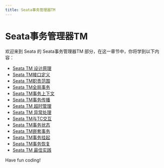 ```yaml
---
title: Seata事务管理器TM
---
```


# Seata事务管理器TM

欢迎来到 Seata 的 Seata事务管理器TM 部分，在这一章节中，你将学到以下内容：

- [Seata TM 设计原理](./0-seata-tm-design-principles.mdx)
- [Seata TM接口定义](./1-seata-tm-interface-definition.mdx)
- [Seata TM职责范围](./2-seata-tm-terms-of-reference.mdx)
- [Seata TM全局事务](./3-seata-tm-global-transaction.mdx)
- [Seata TM事务上下文](./4-seata-tm-transaction-context.mdx)
- [Seata TM事务传播](./5-seata-tm-transaction-propagation.mdx)
- [Seata TM 超时管理](./6-seata-tm-timeout-management.mdx)
- [Seata TM 异常处理](./7-seata-tm-exception-handling.mdx)
- [Seata TM与TC交互](./8-seata-tm-interacts-with-tc.mdx)
- [Seata TM事务状态](./9-seata-tm-transaction-status.mdx)
- [Seata TM嵌套事务](./10-seata-tm-nested-transactions.mdx)
- [Seata TM事务挂起](./11-seata-tm-transaction-pending.mdx)
- [Seata TM事务恢复](./12-seata-tm-transaction-recovery.mdx)
- [Seata TM 最佳实践](./13-seata-tm-best-practices.mdx)

Have fun coding!